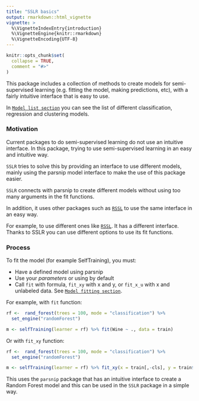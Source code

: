 ---
title: "SSLR basics"
output: rmarkdown::html_vignette
vignette: >
  %\VignetteIndexEntry{introduction}
  %\VignetteEngine{knitr::rmarkdown}
  %\VignetteEncoding{UTF-8}
---

```{r, include = FALSE}
knitr::opts_chunk$set(
  collapse = TRUE,
  comment = "#>"
)
```


This package includes a collection of methods to create models for semi-supervised learning (e.g. fitting the model, making predictions, etc), with a fairly intuitive interface that is easy to use.

In [`Model list section`](.././articles/models.html) you can see the list of different classification, regression and clustering models.

### Motivation

Current packages to do semi-supervised learning do not use an intuitive interface. In this package, trying to use semi-supervised learning in an easy and intuitive way.


`SSLR` tries to solve this by providing an interface to use different models, mainly using the parsnip model interface to make the use of this package easier.

`SSLR` connects with parsnip to create different models without using too many arguments in the fit functions.

In addition, it uses other packages such as [`RSSL`](https://CRAN.R-project.org/package=RSSL) to use the same interface in an easy way.

For example, to use different ones like [`RSSL`](https://CRAN.R-project.org/package=RSSL). It has a different interface. Thanks to SSLR you can use different options to use its fit functions.

### Process

To fit the model (for example SelfTraining), you must:

* Have a defined model using parsnip
* Use your _parameters_ or using by default
* Call `fit` with formula, `fit_xy` with x and y, or `fit_x_u` with x and unlabeled data. See [`Model fitting section`](.././articles/fit.html).


For example, with `fit` function:

```{r, eval = FALSE}
rf <-  rand_forest(trees = 100, mode = "classification") %>%
  set_engine("randomForest")

m <- selfTraining(learner = rf) %>% fit(Wine ~ ., data = train)
```

Or with `fit_xy` function:

```{r, eval = FALSE}
rf <-  rand_forest(trees = 100, mode = "classification") %>%
  set_engine("randomForest")

m <- selfTraining(learner = rf) %>% fit_xy(x = train[,-cls], y = train$Wine)
```

This uses the `parsnip` package that has an intuitive interface to create a Random Forest model and this can be used in the `SSLR` package in a simple way.
